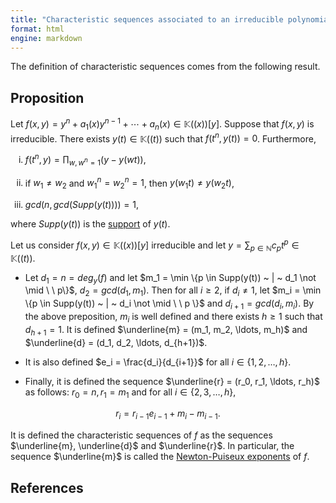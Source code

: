 ```yaml
---
title: "Characteristic sequences associated to an irreducible polynomial"
format: html
engine: markdown
---
```


The definition of characteristic sequences comes from the following result.

::: {.callout-note appearance="minimal"}
## Proposition

Let $f(x,y) = y^n + a_1(x)y^{n-1} + \cdots + a_n(x) \in \mathbb{K}((x))[y]$. Suppose that $f(x,y)$ is irreducible. There exists $y(t) \in \mathbb{K}((t))$ such that $f(t^n, y(t)) = 0$. Furthermore,

(i) $f(t^n, y) = \prod_{w, w^n = 1} (y - y(wt))$,

(ii) if $w_1 \ne w_2$ and $w_1^n = w_2^n = 1$, then $y(w_1t) \ne y(w_2t)$,

(iii) $gcd(n, gcd(Supp(y(t)))) = 1$,

where $Supp(y(t))$ is the [support](Support.qmd) of $y(t)$.
:::

Let us consider $f(x,y) \in \mathbb{K}((x))[y]$ irreducible and let $y = \sum_{p \in \mathbb{N}} c_p t^p \in \mathbb{K}((t))$.

-   Let $d_1 = n = deg_y(f)$ and let $m_1 = \min \{p \in Supp(y(t)) ~ | ~ d_1 \not \mid \ \ p\}$, $d_2 = gcd(d_1, m_1)$. Then for all $i \ge 2$, if $d_i \ne 1$, let $m_i = \min \{p \in Supp(y(t)) ~ | ~ d_i \not \mid \ \ p \}$ and $d_{i+1} = gcd(d_i, m_i)$. By the above preposition, $m_i$ is well defined and there exists $h \ge 1$ such that $d_{h+1} = 1$. It is defined $\underline{m} = (m_1, m_2, \ldots, m_h)$ and $\underline{d} = (d_1, d_2, \ldots, d_{h+1})$.

-   It is also defined $e_i = \frac{d_i}{d_{i+1}}$ for all $i \in \{1,2, \ldots, h\}$.

-   Finally, it is defined the sequence $\underline{r} = (r_0, r_1, \ldots, r_h)$ as follows: $r_0 = n, r_1 = m_1$ and for all $i \in \{2, 3, \ldots, h\}$,

$$
r_i = r_{i-1}e_{i-1} + m_i - m_{i-1}.
$$

It is defined the characteristic sequences of $f$ as the sequences $\underline{m}, \underline{d}$ and $\underline{r}$. In particular, the sequence $\underline{m}$ is called the [Newton-Puiseux exponents](Newton-Puiseux-exponents.qmd) of $f$.

## References
